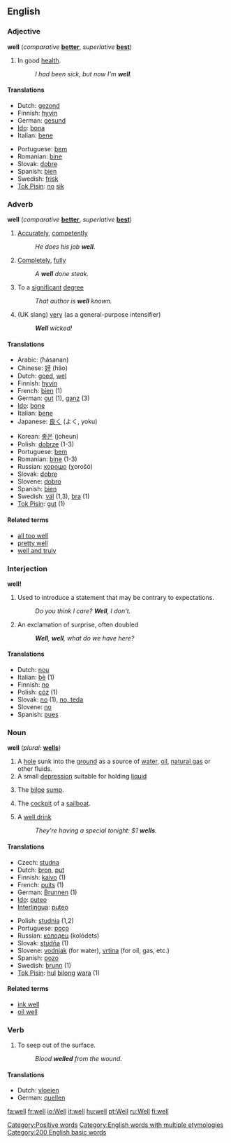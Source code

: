 {{wikipedia}}

==English==

{{rank|way|even|say|124|well|many|work|too}}

===Adjective===
'''well''' (''comparative'' '''[[better]]''', ''superlative'' '''[[best]]''')

# In good [[health]].
#: ''I had been sick, but now I'm '''well'''.''

====Translations====
{{top}}
*Dutch: [[gezond]]
*Finnish: [[hyvin]]
*German: [[gesund]]
*[[Ido]]: [[bona]]
*Italian: [[bene]]
{{mid}}
*Portuguese: [[bem]]
*Romanian: [[bine]]
*Slovak: [[dobre#Slovak|dobre]]
*Spanish: [[bien]]
*Swedish: [[frisk]]
*[[Tok Pisin]]: [[no]] [[sik]]
{{bottom}}

[[Category:Positive words]]

===Adverb===
'''well''' (''comparative'' '''[[better]]''', ''superlative'' '''[[best]]''')

# [[Accurately]], [[competently]]
#: ''He does his job '''well'''''.
# [[Completely]], [[fully]]
#: ''A '''well''' done steak.''
#To a [[significant]] [[degree]]
#: ''That author is '''well''' known.''
# (UK slang) [[very]] (as a general-purpose intensifier)
#: '''''Well''' wicked!''

====Translations====
{{top}}
*Arabic: {{ARchar|[[حسنا|حسنًا]]}} (ħásanan)
*Chinese: [[好]] (hǎo)
*Dutch: [[goed#Dutch|goed]], [[wel]]
*Finnish: [[hyvin]]
*French: [[bien]] (1)
*German: [[gut]] (1), [[ganz]] (3)
*[[Ido]]: [[bone]]
*Italian: [[bene]]
*Japanese: [[良く]] (よく, yoku)
{{mid}}
*Korean: [[좋은]] (joheun)
*Polish: [[dobrze]] (1-3)
*Portuguese: [[bem]]
*Romanian: [[bine]] (1-3)
*Russian: [[хорошо]] (χorošó)
*Slovak: [[dobre#Slovak|dobre]]
*Slovene: [[dobro]]
*Spanish: [[bien]]
*Swedish: [[väl]] (1,3), [[bra]] (1)
*[[Tok Pisin]]: [[gut]] (1)
{{bottom}}

====Related terms====
*[[all too well]]
*[[pretty well]]
*[[well and truly]]

===Interjection===
'''well!'''

#Used to introduce a statement that may be contrary to expectations.
#: ''Do you think I care?  '''Well''', I don't.''
#An exclamation of surprise, often doubled
#: '''''Well''', '''well''', what do we have here?''

====Translations====
*Dutch: [[nou#Dutch|nou]]
*Italian: [[bè]] (1)
*Finnish: [[no]]
*Polish: [[cóż]] (1)
*Slovak: [[no]] (1), [[no, teda]]
*Slovene: [[no]] 
*Spanish: [[pues]]

===Noun===
'''well''' (''plural:'' '''[[wells]]''')

# A [[hole]] sunk into the [[ground]] as a source of [[water]], [[oil]], [[natural gas]] or other fluids.
# A small [[depression]] suitable for holding [[liquid]]
# {{nautical}} The [[bilge]] [[sump]].
# {{nautical}} The [[cockpit]] of a [[sailboat]].
# A [[well drink]]
#: ''They're having a special tonight: $1 '''wells'''.''

====Translations====
{{top}}
*Czech: [[studna]]
*Dutch: [[bron#Dutch|bron]], [[put#Dutch|put]]
*Finnish: [[kaivo]] (1)
*French: [[puits]] (1)
*German: [[Brunnen]] {{m}} (1)
*[[Ido]]: [[puteo]]
*[[Interlingua]]: [[puteo]]
{{mid}}
*Polish: [[studnia]] {{f}} (1,2)
*Portuguese: [[poço]] {{m}}
*Russian: [[колодец]] (kolódets) {{m}}
*Slovak: [[studňa#Slovak|studňa]] {{f}} (1)
*Slovene: [[vodnjak]] (for water), [[vrtina]] (for oil, gas, etc.)
*Spanish: [[pozo]] {{m}}
*Swedish: [[brunn]] (1)
*[[Tok Pisin]]: [[hul]] [[bilong]] [[wara]] (1)
{{bottom}}

====Related terms====
* [[ink well]]
* [[oil well]]

===Verb===
{{en-infl-reg-consonant|well||}}

# To seep out of the surface.
#: ''Blood '''welled''' from the wound.''

====Translations====

*Dutch: [[vloeien]]
*German: [[quellen]]

[[Category:English words with multiple etymologies]]
[[Category:200 English basic words]]
[[fa:well]]
[[fr:well]]
[[io:Well]]
[[it:well]]
[[hu:well]]
[[pt:Well]]
[[ru:Well]]
[[fi:well]]